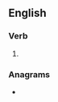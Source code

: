 ==English==

===Verb===
{{head|en|verb form}}

# {{en-third-person singular of|overblow}}

===Anagrams===
* {{anagrams|en|a=beloorsvw|blows over|bowls over}}